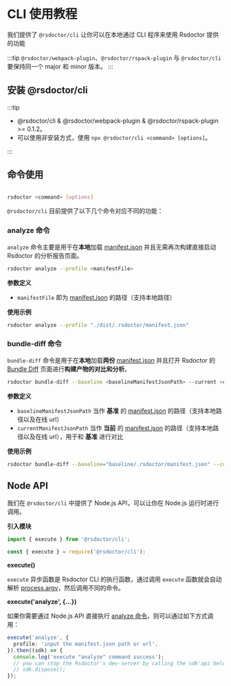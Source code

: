 # CLI 使用教程

我们提供了 `@rsdoctor/cli` 让你可以在本地通过 CLI 程序来使用 Rsdoctor 提供的功能

:::tip
`@rsdoctor/webpack-plugin`、`@rsdoctor/rspack-plugin` 与 `@rsdoctor/cli` 要保持同一个 major 和 minor 版本。
:::

## 安装 @rsdoctor/cli

:::tip

- @rsdoctor/cli & @rsdoctor/webpack-plugin & @rsdoctor/rspack-plugin >= 0.1.2。
- 可以使用非安装方式，使用 `npx @rsdoctor/cli <command> [options]`。

:::



<PackageManagerTabs command="add @rsdoctor/cli -D" />

## 命令使用

```bash

rsdoctor <command> [options]

```

`@rsdoctor/cli` 目前提供了以下几个命令对应不同的功能：

### analyze 命令

`analyze` 命令主要是用于在**本地**加载 [manifest.json](../../config/options/term.mdx) 并且无需再次构建直接启动 Rsdoctor 的分析报告页面。

```bash
rsdoctor analyze --profile <manifestFile>
```

**参数定义**

- `manifestFile` 即为 [manifest.json](../../config/options/term.mdx) 的路径（支持本地路径）

**使用示例**

```bash
rsdoctor analyze --profile "./dist/.rsdoctor/manifest.json"
```

### bundle-diff 命令

`bundle-diff` 命令是用于在**本地**加载**两份** [manifest.json](/config/options/term#manifestjson) 并且打开 Rsdoctor 的 [Bundle Diff](../usage/bundle-diff) 页面进行**构建产物的对比和分析**。

```bash
rsdoctor bundle-diff --baseline <baselineManifestJsonPath> --current <currentManifestJsonPath>
```

**参数定义**

- `baselineManifestJsonPath` 当作 **基准** 的 [manifest.json](/config/options/term#manifestjson) 的路径（支持本地路径以及在线 url）
- `currentManifestJsonPath` 当作 **当前** 的 [manifest.json](/config/options/term#manifestjson) 的路径（支持本地路径以及在线 url），用于和 **基准** 进行对比

**使用示例**

```bash
rsdoctor bundle-diff --baseline="baseline/.rsdoctor/manifest.json" --current="current/.rsdoctor/manifest.json"
```

## Node API

我们在 `@rsdoctor/cli` 中提供了 Node.js API，可以让你在 Node.js 运行时进行调用。

**引入模块**

<Tabs>

<Tab label="esm">

```js
import { execute } from '@rsdoctor/cli';
```

</Tab>

<Tab label="cjs">

```js
const { execute } = require('@rsdoctor/cli');
```

</Tab>

</Tabs>

**execute()**

`execute` 异步函数是 Rsdoctor CLI 的执行函数，通过调用 `execute` 函数就会自动解析 [process.argv](https://nodejs.org/dist/latest-v22.x/docs/api/process.html#processargv)，然后调用不同的命令。

**execute('analyze', \{...\})**

如果你需要通过 Node.js API 直接执行 [analyze 命令](#analyze-命令)，则可以通过如下方式调用：

```ts
execute('analyze', {
  profile: 'input the manifest.json path or url',
}).then((sdk) => {
  console.log('execute "analyze" command success');
  // you can stop the Rsdoctor's dev-server by calling the sdk'api below:
  // sdk.dispose();
});
```
